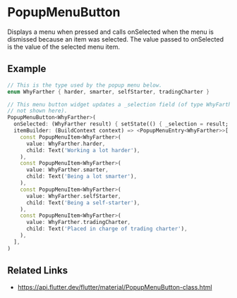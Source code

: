 

<Meta of={PopupMenuButtonStories} />

# PopupMenuButton

Displays a menu when pressed and calls onSelected when the menu is dismissed because an item was selected. The value passed to onSelected is the value of the selected menu item.

## Example

```dart liveslice=PopupMenuButton height=400px
// This is the type used by the popup menu below.
enum WhyFarther { harder, smarter, selfStarter, tradingCharter }

// This menu button widget updates a _selection field (of type WhyFarther,
// not shown here).
PopupMenuButton<WhyFarther>(
  onSelected: (WhyFarther result) { setState(() { _selection = result; }); },
  itemBuilder: (BuildContext context) => <PopupMenuEntry<WhyFarther>>[
    const PopupMenuItem<WhyFarther>(
      value: WhyFarther.harder,
      child: Text('Working a lot harder'),
    ),
    const PopupMenuItem<WhyFarther>(
      value: WhyFarther.smarter,
      child: Text('Being a lot smarter'),
    ),
    const PopupMenuItem<WhyFarther>(
      value: WhyFarther.selfStarter,
      child: Text('Being a self-starter'),
    ),
    const PopupMenuItem<WhyFarther>(
      value: WhyFarther.tradingCharter,
      child: Text('Placed in charge of trading charter'),
    ),
  ],
)
```

## Related Links

- https://api.flutter.dev/flutter/material/PopupMenuButton-class.html
